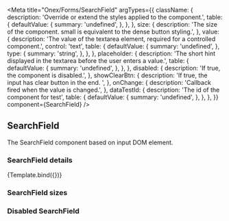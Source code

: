 

<Meta
  title="Onex/Forms/SearchField"
  argTypes={{
    className: {
      description: 'Override or extend the styles applied to the component.',
      table: {
        defaultValue: {
          summary: 'undefined',
        },
      },
    },
    size: {
      description: 'The size of the component. small is equivalent to the dense button styling.',
    },
    value: {
      description: 'The value of the textarea element, required for a controlled component.',
      control: 'text',
      table: {
        defaultValue: {
          summary: 'undefined',
        },
        type: {
          summary: 'string',
        },
      },
    },
    placeholder: {
      description: 'The short hint displayed in the textarea before the user enters a value.',
      table: {
        defaultValue: {
          summary: 'undefined',
        },
      },
    },
    disabled: {
      description: 'If true, the component is disabled.',
    },
    showClearBtn: {
      description: 'If true, the input has clear button in the end. ',
    },
    onChange: {
      description: 'Callback fired when the value is changed.',
    },
    dataTestId: {
      description: 'The id of the component for test',
      table: {
        defaultValue: {
          summary: 'undefined',
        },
      },
    },
  }}
  component={SearchField}
/>


## SearchField

The SearchField component based on input DOM element.

### SearchField details

<Canvas>
  <Story
    name="Demo"
    args={{
      size: 'md',
      placeholder: 'Placeholder',
      showClearBtn: true,
      className: 'custom-searchfield',
      dataTestId: 'text-searchfield-id',
    }}
  >
    {Template.bind({})}
  </Story>
</Canvas>

<ArgsTable story="Demo" />

### SearchField sizes

<Canvas>
  <Story name="Small" story={stories.Small} />
  <Story name="Middle" story={stories.Middle} />
</Canvas>

### Disabled SearchField

<Canvas>
  <Story name="DisabledSmall" story={stories.DisabledSmall} />
  <Story name="DisabledMiddle" story={stories.DisabledMiddle} />
</Canvas>
